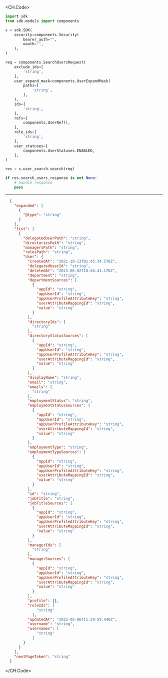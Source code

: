
<CH.Code>
```python Search.py
import sdk
from sdk.models import components

s = sdk.SDK(
    security=components.Security(
        bearer_auth="",
        oauth="",
    ),
)

req = components.SearchUsersRequest(
    exclude_ids=[
        'string',
    ],
    user_expand_mask=components.UserExpandMask(
        paths=[
            'string',
        ],
    ),
    ids=[
        'string',
    ],
    refs=[
        components.UserRef(),
    ],
    role_ids=[
        'string',
    ],
    user_statuses=[
        components.UserStatuses.ENABLED,
    ],
)

res = s.user_search.search(req)

if res.search_users_response is not None:
    # handle response
    pass
```
---

```json Example Response
  {
    "expanded": [
      {
        "@type": "string"
      }
    ],
    "list": [
      {
        "delegatedUserPath": "string",
        "directoriesPath": "string",
        "managersPath": "string",
        "rolesPath": "string",
        "User": {
          "createdAt": "2021-10-13T01:45:34.570Z",
          "delegatedUserId": "string",
          "deletedAt": "2023-06-02T18:46:41.176Z",
          "department": "string",
          "departmentSources": [
            {
              "appId": "string",
              "appUserId": "string",
              "appUserProfileAttributeKey": "string",
              "userAttributeMappingId": "string",
              "value": "string"
            }
          ],
          "directoryIds": [
            "string"
          ],
          "directoryStatusSources": [
            {
              "appId": "string",
              "appUserId": "string",
              "appUserProfileAttributeKey": "string",
              "userAttributeMappingId": "string",
              "value": "string"
            }
          ],
          "displayName": "string",
          "email": "string",
          "emails": [
            "string"
          ],
          "employmentStatus": "string",
          "employmentStatusSources": [
            {
              "appId": "string",
              "appUserId": "string",
              "appUserProfileAttributeKey": "string",
              "userAttributeMappingId": "string",
              "value": "string"
            }
          ],
          "employmentType": "string",
          "employmentTypeSources": [
            {
              "appId": "string",
              "appUserId": "string",
              "appUserProfileAttributeKey": "string",
              "userAttributeMappingId": "string",
              "value": "string"
            }
          ],
          "id": "string",
          "jobTitle": "string",
          "jobTitleSources": [
            {
              "appId": "string",
              "appUserId": "string",
              "appUserProfileAttributeKey": "string",
              "userAttributeMappingId": "string",
              "value": "string"
            }
          ],
          "managerIds": [
            "string"
          ],
          "managerSources": [
            {
              "appId": "string",
              "appUserId": "string",
              "appUserProfileAttributeKey": "string",
              "userAttributeMappingId": "string",
              "value": "string"
            }
          ],
          "profile": {},
          "roleIds": [
              "string"
            ],
          "updatedAt": "2022-05-06T11:29:59.440Z",
          "username": "string",
          "usernames": [
              "string"
            ]
        }
      }
    ],
    "nextPageToken": "string"
  }
```
</CH.Code>
